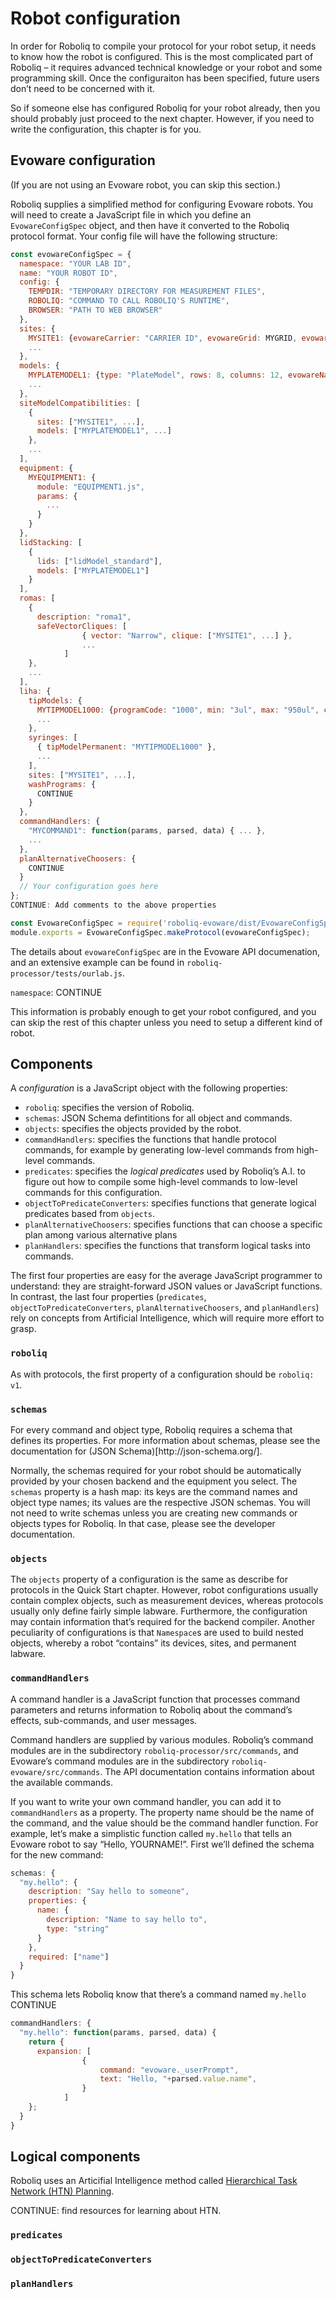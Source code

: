 # Robot configuration

In order for Roboliq to compile your protocol for your robot setup, it needs to know how the robot is configured.  This is the most complicated part of Roboliq -- it requires advanced technical knowledge or your robot and some programming skill.  Once the configuraiton has been specified, future users don't need to be concerned with it.

So if someone else has configured Roboliq for your robot already, then you should probably just proceed to the next chapter.
However, if you need to write the configuration, this chapter is for you.

## Evoware configuration

(If you are not using an Evoware robot, you can skip this section.)

Roboliq supplies a simplified method for configuring Evoware robots.  You will need to create a JavaScript file in which you define an `EvowareConfigSpec` object, and then have it converted to the Roboliq protocol format.  Your config file will have the following structure:

```javascript
const evowareConfigSpec = {
  namespace: "YOUR LAB ID",
  name: "YOUR ROBOT ID",
  config: {
    TEMPDIR: "TEMPORARY DIRECTORY FOR MEASUREMENT FILES",
    ROBOLIQ: "COMMAND TO CALL ROBOLIQ'S RUNTIME",
    BROWSER: "PATH TO WEB BROWSER"
  },
  sites: {
    MYSITE1: {evowareCarrier: "CARRIER ID", evowareGrid: MYGRID, evowareSite: MYSITE},
    ...
  },
  models: {
    MYPLATEMODEL1: {type: "PlateModel", rows: 8, columns: 12, evowareName: "EVOWARE LABWARE NAME"},
    ...
  },
  siteModelCompatibilities: [
    {
      sites: ["MYSITE1", ...],
      models: ["MYPLATEMODEL1", ...]
    },
    ...
  ],
  equipment: {
    MYEQUIPMENT1: {
      module: "EQUIPMENT1.js",
      params: {
        ...
      }
    }
  },
  lidStacking: [
    {
      lids: ["lidModel_standard"],
      models: ["MYPLATEMODEL1"]
    }
  ],
  romas: [
    {
      description: "roma1",
      safeVectorCliques: [
				{ vector: "Narrow", clique: ["MYSITE1", ...] },
				...
			]
    },
    ...
  ],
  liha: {
    tipModels: {
      MYTIPMODEL1000: {programCode: "1000", min: "3ul", max: "950ul", canHandleSeal: false, canHandleCells: true},
      ...
    },
    syringes: [
      { tipModelPermanent: "MYTIPMODEL1000" },
      ...
    ],
    sites: ["MYSITE1", ...],
    washPrograms: {
      CONTINUE
    }
  },
  commandHandlers: {
    "MYCOMMAND1": function(params, parsed, data) { ... },
    ...
  },
  planAlternativeChoosers: {
    CONTINUE
  }
  // Your configuration goes here
};
CONTINUE: Add comments to the above properties

const EvowareConfigSpec = require('roboliq-evoware/dist/EvowareConfigSpec.js');
module.exports = EvowareConfigSpec.makeProtocol(evowareConfigSpec);
```

The details about `evowareConfigSpec` are in the Evoware API documenation, and
an extensive example can be found in `roboliq-processor/tests/ourlab.js`.

`namespace`: CONTINUE

This information is probably enough to get your robot configured, and you can skip the rest of this chapter unless you need to setup a different kind of robot.


## Components

A *configuration* is a JavaScript object with the following properties:

* `roboliq`: specifies the version of Roboliq.
* `schemas`: JSON Schema defintitions for all object and commands.
* `objects`: specifies the objects provided by the robot.
* `commandHandlers`: specifies the functions that handle protocol commands, for example by generating low-level commands from high-level commands.
* `predicates`:  specifies the *logical predicates* used by Roboliq's A.I. to figure out how to compile some high-level commands to low-level commands for this configuration.
* `objectToPredicateConverters`: specifies functions that generate logical predicates based from `objects`.
* `planAlternativeChoosers`: specifies functions that can choose a specific plan among various alternative plans
* `planHandlers`: specifies the functions that transform logical tasks into commands.

The first four properties are easy for the average JavaScript programmer to understand: they are straight-forward JSON values or JavaScript functions.  In contrast, the last four properties (`predicates`, `objectToPredicateConverters`, `planAlternativeChoosers`, and `planHandlers`) rely on concepts from Artificial Intelligence, which will require more effort to grasp.

### `roboliq`

As with protocols, the first property of a configuration should be `roboliq: v1`.

### `schemas`

For every command and object type, Roboliq requires a schema that defines its properties.  For more information about schemas, please see the documentation for (JSON Schema)[http://json-schema.org/].

Normally, the schemas required for your robot should be automatically provided by your chosen backend and the equipment you select.  The `schemas` property is a hash map: its keys are the command names and object type names; its values are the respective JSON schemas. You will not need to write schemas unless you are creating new commands or objects types for Roboliq.  In that case, please see the developer documentation.

### `objects`

The `objects` property of a configuration is the same as describe for protocols in the Quick Start chapter.  However, robot configurations usually contain complex objects, such as measurement devices, whereas protocols usually only define fairly simple labware.
Furthermore, the configuration may contain information that's required for the backend compiler.  Another peculiarity of configurations is that `Namespace`s are used to build nested objects, whereby a robot "contains" its devices, sites, and permanent labware.

### `commandHandlers`

A command handler is a JavaScript function that processes command parameters and returns information to Roboliq about the command's effects, sub-commands, and user messages.

Command handlers are supplied by various modules.  Roboliq's command modules are in the subdirectory `roboliq-processor/src/commands`, and Evoware's command modules are in the subdirectory `roboliq-evoware/src/commands`.  The API documentation contains information about the available commands.

If you want to write your own command handler, you can add it to `commandHandlers` as a property.  The property name should be the name of the command, and the value should be the command handler function.  For example, let's make a simplistic function called `my.hello` that tells an Evoware robot to say "Hello, YOURNAME!".  First we'll defined the schema for the new command:

```javascript
schemas: {
  "my.hello": {
    description: "Say hello to someone",
    properties: {
      name: {
        description: "Name to say hello to",
        type: "string"
      }
    },
    required: ["name"]
  }
}
```

This schema lets Roboliq know that there's a command named `my.hello` CONTINUE


```javascript
commandHandlers: {
  "my.hello": function(params, parsed, data) {
    return {
      expansion: [
				{
					command: "evoware._userPrompt",
					text: "Hello, "+parsed.value.name",
				}
			]
    };
  }
}
```

## Logical components

Roboliq uses an Articifial Intelligence method called [Hierarchical Task Network (HTN) Planning](https://en.wikipedia.org/wiki/Hierarchical_task_network).

CONTINUE: find resources for learning about HTN.

### `predicates`

### `objectToPredicateConverters`

### `planHandlers`
